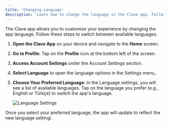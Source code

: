 ```yaml
---
title: 'Changing Language'
description: "Learn how to change the language in the Clave app. Follow these steps to switch between available languages."
---
```



The Clave app allows you to customize your experience by changing the app language. Follow these steps to switch between available languages.


1. **Open the Clave App** on your device and navigate to the **Home** screen.


2. **Go to Profile**: Tap on the **Profile** icon at the bottom left of the screen.

3. **Access Account Settings** under the Account Settings section.

4. **Select Language** to open the language options in the Settings menu,.


5. **Choose Your Preferred Language**: In the Language settings, you will see a list of available languages. Tap on the language you prefer (e.g., English or Türkçe) to switch the app's language.

   ![Language Settings](./en/images/language1.png) 

Once you select your preferred language, the app will update to reflect the new language settingi.
